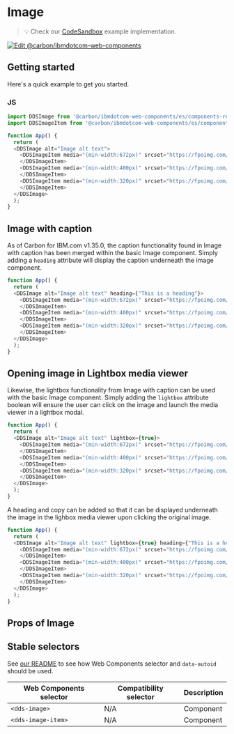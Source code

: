 
# Image

> 💡 Check our
> [CodeSandbox](https://githubbox.com/carbon-design-system/carbon-for-ibm-dotcom/tree/v1/packages/web-components/examples/codesandbox/components-react/image)
> example implementation.

[![Edit @carbon/ibmdotcom-web-components](https://codesandbox.io/static/img/play-codesandbox.svg)](https://githubbox.com/carbon-design-system/carbon-for-ibm-dotcom/tree/v1/packages/web-components/examples/codesandbox/components-react/image)

## Getting started

Here's a quick example to get you started.

### JS

```javascript
import DDSImage from '@carbon/ibmdotcom-web-components/es/components-react/image/image.js';
import DDSImageItem from '@carbon/ibmdotcom-web-components/es/components-react/image/image-item.js';

function App() {
  return (
  <DDSImage alt="Image alt text">
    <DDSImageItem media="(min-width:672px)" srcset="https://fpoimg.com/672x336?text=2:1&bg_color=ee5396&text_color=161616">
    </DDSImageItem>
    <DDSImageItem media="(min-width:400px)" srcset="https://fpoimg.com/672x336?text=2:1&bg_color=ee5396&text_color=161616">
    </DDSImageItem>
    <DDSImageItem media="(min-width:320px)" srcset="https://fpoimg.com/672x336?text=2:1&bg_color=ee5396&text_color=161616">
    </DDSImageItem>
  </DDSImage>
  );
}
```

## Image with caption

As of Carbon for IBM.com v1.35.0, the caption functionality found in Image with caption has been merged within the basic Image component.
Simply adding a `heading` attribute will display the caption underneath the image component.

```javascript
function App() {
  return (
  <DDSImage alt="Image alt text" heading={"This is a heading"}>
    <DDSImageItem media="(min-width:672px)" srcset="https://fpoimg.com/672x336?text=2:1&bg_color=ee5396&text_color=161616">
    </DDSImageItem>
    <DDSImageItem media="(min-width:400px)" srcset="https://fpoimg.com/672x336?text=2:1&bg_color=ee5396&text_color=161616">
    </DDSImageItem>
    <DDSImageItem media="(min-width:320px)" srcset="https://fpoimg.com/672x336?text=2:1&bg_color=ee5396&text_color=161616">
    </DDSImageItem>
  </DDSImage>
  );
}
```

## Opening image in Lightbox media viewer

Likewise, the lightbox functionality from Image with caption can be used with the basic Image component.
Simply adding the `lightbox` attribute boolean will ensure the user can click on the image and launch the media viewer in a lightbox modal.

```javascript
function App() {
  return (
  <DDSImage alt="Image alt text" lightbox={true}>
    <DDSImageItem media="(min-width:672px)" srcset="https://fpoimg.com/672x336?text=2:1&bg_color=ee5396&text_color=161616">
    </DDSImageItem>
    <DDSImageItem media="(min-width:400px)" srcset="https://fpoimg.com/672x336?text=2:1&bg_color=ee5396&text_color=161616">
    </DDSImageItem>
    <DDSImageItem media="(min-width:320px)" srcset="https://fpoimg.com/672x336?text=2:1&bg_color=ee5396&text_color=161616">
    </DDSImageItem>
  </DDSImage>
  );
}
```

A heading and copy can be added so that it can be displayed underneath the image in the lighbox media viewer upon clicking the original image.

```javascript
function App() {
  return (
  <DDSImage alt="Image alt text" lightbox={true} heading={"This is a heading"} copy={"This is a copy"}>
    <DDSImageItem media="(min-width:672px)" srcset="https://fpoimg.com/672x336?text=2:1&bg_color=ee5396&text_color=161616">
    </DDSImageItem>
    <DDSImageItem media="(min-width:400px)" srcset="https://fpoimg.com/672x336?text=2:1&bg_color=ee5396&text_color=161616">
    </DDSImageItem>
    <DDSImageItem media="(min-width:320px)" srcset="https://fpoimg.com/672x336?text=2:1&bg_color=ee5396&text_color=161616">
    </DDSImageItem>
  </DDSImage>
  );
}
```

## Props of Image

<Props of={ImageProps} />

## Stable selectors

See [our README](https://github.com/carbon-design-system/carbon-for-ibm-dotcom/tree/v1/packages/web-components#stable-selectors-for-analytics-and-integratione2e-testing-in-web-components) to see how Web Components selector and `data-autoid` should be used.

| Web Components selector | Compatibility selector | Description |
| ----------------------- | ---------------------- | ----------- |
| `<dds-image>`        | N/A                    | Component   |
| `<dds-image-item>`        | N/A                    | Component   |

<Description markdown={contributing} />
